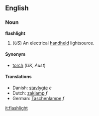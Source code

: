 ==English== 
===Noun===
'''flashlight'''

# (''US'') An electrical [[handheld]] lightsource.

====Synonym====
*[[torch]] (''UK'', ''Aust'')

====Translations====
*Danish: [[stavlygte]] ''c''
*Dutch: [[zaklamp]] ''f''
*German: [[Taschenlampe]] ''f''

[[it:flashlight]]